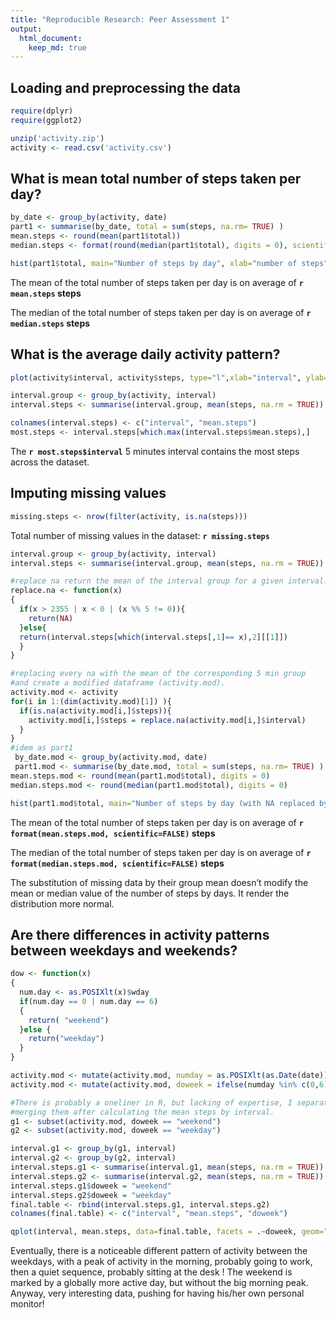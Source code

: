 ```yaml
---
title: "Reproducible Research: Peer Assessment 1"
output:
  html_document:
    keep_md: true
---
```




## Loading and preprocessing the data
```r
require(dplyr)
require(ggplot2)
```

```r
unzip('activity.zip')
activity <- read.csv('activity.csv')
```


## What is mean total number of steps taken per day?
```r
by_date <- group_by(activity, date)
part1 <- summarise(by_date, total = sum(steps, na.rm= TRUE) )
mean.steps <- round(mean(part1$total))
median.steps <- format(round(median(part1$total), digits = 0), scientific = FALSE)
```

```r
hist(part1$total, main="Number of steps by day", xlab="number of steps")
```


The mean of the total number of steps taken per day is on average of **`r mean.steps` steps**

The median of the total number of steps taken per day is on average of **`r median.steps` steps**

## What is the average daily activity pattern?
```r
plot(activity$interval, activity$steps, type="l",xlab="interval", ylab="steps", main="Daily activity pattern")
```
```r
interval.group <- group_by(activity, interval)
interval.steps <- summarise(interval.group, mean(steps, na.rm = TRUE))

colnames(interval.steps) <- c("interval", "mean.steps")
most.steps <- interval.steps[which.max(interval.steps$mean.steps),]
```

The **`r most.steps$interval`** 5 minutes interval contains the most steps across the dataset.


## Imputing missing values
```r
missing.steps <- nrow(filter(activity, is.na(steps)))
```

Total number of missing values in the dataset: **`r missing.steps`**


```r
interval.group <- group_by(activity, interval)
interval.steps <- summarise(interval.group, mean(steps, na.rm = TRUE))

#replace na return the mean of the interval group for a given interval.
replace.na <- function(x)
{
  if(x > 2355 | x < 0 | (x %% 5 != 0)){
    return(NA)
  }else{
  return(interval.steps[which(interval.steps[,1]== x),2][[1]])
  }
}

#replacing every na with the mean of the corresponding 5 min group
#and create a modified dataframe (activity.mod).
activity.mod <- activity
for(i in 1:(dim(activity.mod)[1]) ){
  if(is.na(activity.mod[i,]$steps)){
    activity.mod[i,]$steps = replace.na(activity.mod[i,]$interval)
  }
}
#idem as part1
 by_date.mod <- group_by(activity.mod, date)
 part1.mod <- summarise(by_date.mod, total = sum(steps, na.rm= TRUE) )
mean.steps.mod <- round(mean(part1.mod$total), digits = 0)
median.steps.mod <- round(median(part1.mod$total), digits = 0)
```
```r
hist(part1.mod$total, main="Number of steps by day (with NA replaced by the mean of the group", xlab="number of steps")
```

The mean of the total number of steps taken per day is on average of **`r format(mean.steps.mod, scientific=FALSE)` steps**

The median of the total number of steps taken per day is on average of **`r format(median.steps.mod, scientific=FALSE)` steps**


The substitution of missing data by their group mean doesn't modify  the mean or median value of the number of steps by days.
It render the distribution more normal.


## Are there differences in activity patterns between weekdays and weekends?

```r

dow <- function(x)
{
  num.day <- as.POSIXlt(x)$wday
  if(num.day == 0 | num.day == 6)
  {
    return( "weekend")
  }else {
    return("weekday")
  }
}

activity.mod <- mutate(activity.mod, numday = as.POSIXlt(as.Date(date))$wday)
activity.mod <- mutate(activity.mod, doweek = ifelse(numday %in% c(0,6), "weekend","weekday"))

#There is probably a oneliner in R, but lacking of expertise, I separated the dataframe in two groups.
#merging them after calculating the mean steps by interval.
g1 <- subset(activity.mod, doweek == "weekend")
g2 <- subset(activity.mod, doweek == "weekday")

interval.g1 <- group_by(g1, interval)
interval.g2 <- group_by(g2, interval)
interval.steps.g1 <- summarise(interval.g1, mean(steps, na.rm = TRUE))
interval.steps.g2 <- summarise(interval.g2, mean(steps, na.rm = TRUE))
interval.steps.g1$doweek = "weekend"
interval.steps.g2$doweek = "weekday"
final.table <- rbind(interval.steps.g1, interval.steps.g2)
colnames(final.table) <- c("interval", "mean.steps", "doweek")
```
```r
qplot(interval, mean.steps, data=final.table, facets = .~doweek, geom="line")
```

Eventually, there is a noticeable different pattern of activity between the weekdays, with a peak
of activity in the morning, probably going to work, then a quiet sequence, probably sitting at the desk !
The weekend is marked by a globally more active day, but without the big morning peak.
Anyway, very interesting data, pushing for having his/her own personal monitor!
